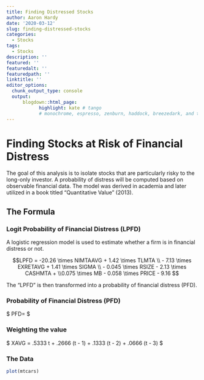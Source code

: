 ```yaml
---
title: Finding Distressed Stocks
author: Aaron Hardy
date: '2020-03-12'
slug: finding-distressed-stocks
categories:
  - Stocks
tags: 
  - Stocks
description: ''
featured: ''
featuredalt: ''
featuredpath: ''
linktitle: ''
editor_options: 
  chunk_output_type: console
  output:
      blogdown::html_page:
            highlight: kate # tango
            # monochrome, espresso, zenburn, haddock, breezedark, and textmate
---
```


# Finding Stocks at Risk of Financial Distress 

The goal of this analysis is to isolate stocks that are particularly risky to the long-only investor. A probability of distress will be computed based on observable financial data. The model was derived in academia and later utilized in a book titled "Quantitative Value" (2013).

## The Formula

### Logit Probability of Financial Distress (LPFD)
A logistic regression model is used to estimate whether a firm is in financial distress or not. 

$$LPFD = -20.26 \times NIMTAAVG + 1.42 \times TLMTA \\
- 7.13 \times EXRETAVG + 1.41 \times SIGMA \\
- 0.045 \times RSIZE - 2.13 \times CASHMTA + 
\\0.075 \times MB - 0.058 \times PRICE - 9.16 $$


The "LPFD" is then transformed into a probability of financial distress (PFD).

### Probability of Financial Distress (PFD)

$ PFD=\frac{1}{1+e^{-LPFD}} $


### Weighting the value
$ XAVG = .5333 \times t + .2666 \times (t - 1) + .1333 \times (t - 2) + .0666 \times (t - 3) $




### The Data

```r



plot(mtcars)






```